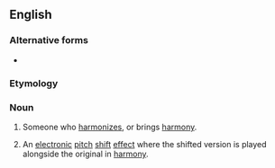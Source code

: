 ==English==

===Alternative forms===
* {{l|en|harmoniser}}

===Etymology===
{{suffix|en|harmonize|er|id2=agent noun}}

===Noun===
{{en-noun}}

# Someone who [[harmonize]]s, or brings [[harmony]].
# {{lb|en|music}} An [[electronic]] [[pitch]] [[shift]] [[effect]] where the shifted version is played alongside the original in [[harmony]].